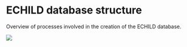 # ECHILD database structure {#sec-echild-database-structure}

Overview of processes involved in the creation of the ECHILD database.

![](static/echild-database-structure.png){fig-alt="Schematic diagram showing the relationships between NPD, HES and ECHILD."}
